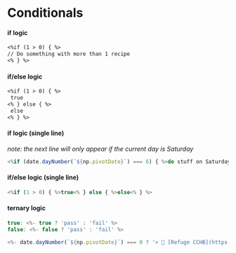 
# Conditionals

#### if logic

```markdown
<%if (1 > 0) { %>
// Do something with more than 1 recipe
<% } %>
```

#### if/else logic

```markdown
<%if (1 > 0) { %>
 true
<% } else { %>
 else
<% } %>
```

#### if logic (single line)
*note: the next line will only appear if the current day is Saturday*

```javascript
<%if (date.dayNumber(`${np.pivotDate}`) === 6) { %>do stuff on Saturday<% } %>
```

#### if/else logic (single line)

```javascript
<%if (1 > 0) { %>true<% } else { %>else<% } %>
```

#### ternary logic

```javascript
true: <%- true ? 'pass' : 'fail' %>
false: <%- false ? 'pass' : 'fail' %>

<%- date.dayNumber(`${np.pivotDate}`) === 0 ? '> 📖 [Refuge CCHB](https://refugehb.online.church/)' : '' %>
```
